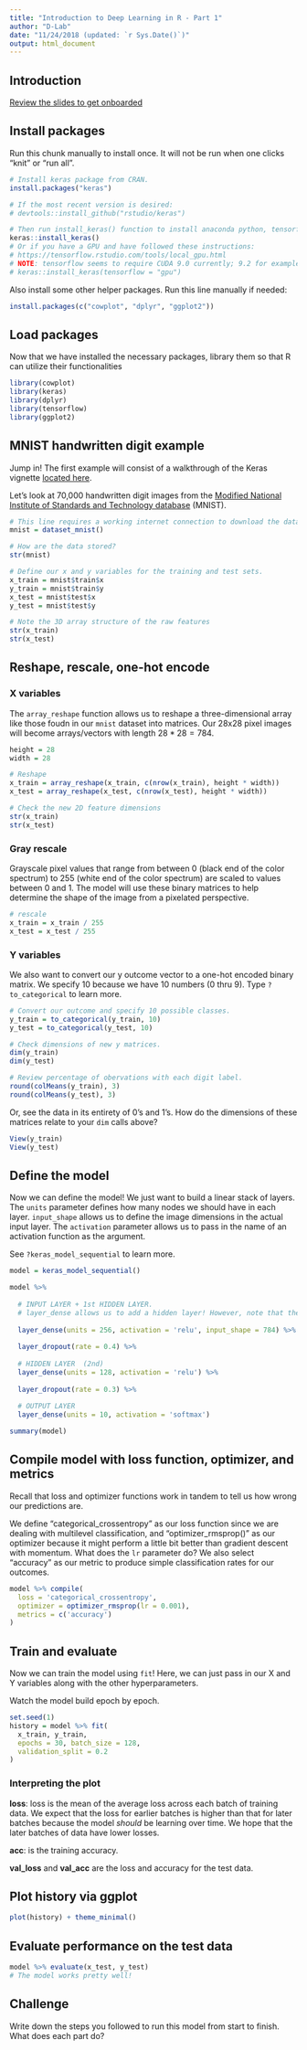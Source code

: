 ```yaml
---
title: "Introduction to Deep Learning in R - Part 1"
author: "D-Lab"
date: "11/24/2018 (updated: `r Sys.Date()`)"
output: html_document
---
```


## Introduction

[Review the slides to get onboarded](https://dlab-berkeley.github.io/Deep-Learning-in-R/slides.html#1)

## Install packages

Run this chunk manually to install once. It will not be run when one clicks "knit" or "run all".

```r
# Install keras package from CRAN.
install.packages("keras")

# If the most recent version is desired:
# devtools::install_github("rstudio/keras")

# Then run install_keras() function to install anaconda python, tensorflow, and keras.
keras::install_keras()
# Or if you have a GPU and have followed these instructions:
# https://tensorflow.rstudio.com/tools/local_gpu.html
# NOTE: tensorflow seems to require CUDA 9.0 currently; 9.2 for example will not work.
# keras::install_keras(tensorflow = "gpu")
```

Also install some other helper packages. Run this line manually if needed:
```r
install.packages(c("cowplot", "dplyr", "ggplot2"))
```

## Load packages

Now that we have installed the necessary packages, library them so that R can utilize their functionalities

```r
library(cowplot)
library(keras)
library(dplyr)
library(tensorflow)
library(ggplot2)
```

## MNIST handwritten digit example

Jump in! The first example will consist of a walkthrough of the Keras vignette [located here](https://cran.r-project.org/web/packages/keras/vignettes/getting_started.html).  

Let's look at 70,000 handwritten digit images from the [Modified National Institute of Standards and Technology database](https://en.wikipedia.org/wiki/MNIST_database) (MNIST).  

```r
# This line requires a working internet connection to download the data the first time.
mnist = dataset_mnist()

# How are the data stored? 
str(mnist)
```

```r
# Define our x and y variables for the training and test sets.
x_train = mnist$train$x
y_train = mnist$train$y
x_test = mnist$test$x
y_test = mnist$test$y

# Note the 3D array structure of the raw features
str(x_train)
str(x_test)
```

## Reshape, rescale, one-hot encode

### X variables
The `array_reshape` function allows us to reshape a three-dimensional array like those foudn in our `mnist` dataset into matrices. Our 28x28 pixel images will become arrays/vectors with length $28*28 = 784$. 

```r
height = 28
width = 28

# Reshape
x_train = array_reshape(x_train, c(nrow(x_train), height * width))
x_test = array_reshape(x_test, c(nrow(x_test), height * width))

# Check the new 2D feature dimensions
str(x_train)
str(x_test)
```

### Gray rescale

Grayscale pixel values that range from between 0 (black end of the color spectrum) to 255 (white end of the color spectrum) are scaled to values between 0 and 1. The model will use these binary matrices to help determine the shape of the image from a pixelated perspective. 

```r
# rescale
x_train = x_train / 255
x_test = x_test / 255
```

### Y variables

We also want to convert our y outcome vector to a one-hot encoded binary matrix. We specify 10 because we have 10 numbers (0 thru 9). Type `?to_categorical` to learn more. 

```r
# Convert our outcome and specify 10 possible classes.
y_train = to_categorical(y_train, 10)
y_test = to_categorical(y_test, 10)

# Check dimensions of new y matrices.
dim(y_train)
dim(y_test)

# Review percentage of obervations with each digit label.
round(colMeans(y_train), 3)
round(colMeans(y_test), 3)
```

Or, see the data in its entirety of 0's and 1's. How do the dimensions of these matrices relate to your `dim` calls above? 
```r
View(y_train)
View(y_test)
```

## Define the model

Now we can define the model! We just want to build a linear stack of layers. The `units` parameter defines how many nodes we should have in each layer. `input_shape` allows us to define the image dimensions in the actual input layer. The `activation` parameter allows us to pass in the name of an activation function as the argument.  

See `?keras_model_sequential` to learn more.

```r
model = keras_model_sequential() 

model %>%
  
  # INPUT LAYER + 1st HIDDEN LAYER.
  # layer_dense allows us to add a hidden layer! However, note that the input_shape argument is what actually specifies the input layer. 
  
  layer_dense(units = 256, activation = 'relu', input_shape = 784) %>% 
  
  layer_dropout(rate = 0.4) %>% 
  
  # HIDDEN LAYER  (2nd)
  layer_dense(units = 128, activation = 'relu') %>%
  
  layer_dropout(rate = 0.3) %>%
  
  # OUTPUT LAYER
  layer_dense(units = 10, activation = 'softmax')

summary(model)
```

## Compile model with loss function, optimizer, and metrics
Recall that loss and optimizer functions work in tandem to tell us how wrong our predictions are.  

We define "categorical_crossentropy" as our loss function since we are dealing with multilevel classification, and "optimizer_rmsprop()" as our optimizer because it might perform a little bit better than gradient descent with momentum. What does the `lr` parameter do? We also select "accuracy" as our metric to produce simple classification rates for our outcomes.
```r
model %>% compile(
  loss = 'categorical_crossentropy',
  optimizer = optimizer_rmsprop(lr = 0.001),
  metrics = c('accuracy')
)
```

## Train and evaluate
Now we can train the model using `fit`! Here, we can just pass in our X and Y variables along with the other hyperparameters.  

Watch the model build epoch by epoch. 
```r
set.seed(1)
history = model %>% fit(
  x_train, y_train, 
  epochs = 30, batch_size = 128, 
  validation_split = 0.2
)
```

### Interpreting the plot

**loss**: loss is the mean of the average loss across each batch of training data. We expect that the loss for earlier batches is higher than that for later batches because the model _should_ be learning over time. We hope that the later batches of data have lower losses.  

**acc**: is the training accuracy.  

**val_loss** and **val_acc** are the loss and accuracy for the test data. 

## Plot history via ggplot

```r
plot(history) + theme_minimal()
```

## Evaluate performance on the test data

```r
model %>% evaluate(x_test, y_test)
# The model works pretty well! 
```

## Challenge
Write down the steps you followed to run this model from start to finish. What does each part do? 